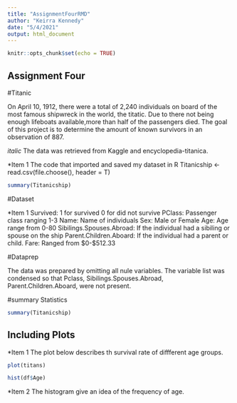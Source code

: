 ---
title: "AssignmentFourRMD"
author: "Keirra Kennedy"
date: "5/4/2021"
output: html_document
---

```{r setup, include=FALSE}
knitr::opts_chunk$set(echo = TRUE)
```

## Assignment Four
#Titanic 

On April 10, 1912, there were a total of 2,240 individuals on board of the most famous shipwreck in the world, the titatic.  Due to there not being enough lifeboats available,more than half of the passengers died. The goal of this project is to determine the amount of known survivors in an observation of 887.

*italic* The data was retrieved from Kaggle and encyclopedia-titanica. 

*Item 1 
 The code that imported and saved my dataset in R
 Titanicship <- read.csv(file.choose(), header = T)
 
```{r titanicship}
summary(Titanicship)
```
 
#Dataset

*Item 1 
Survived: 1 for survived 0 for did not survive
PClass: Passenger class ranging 1-3
Name: Name of individuals
Sex: Male or Female
Age: Age range from 0-80
Sibilings.Spouses.Abroad: If the individual had a sibiling or spouse on the ship
Parent.Children.Aboard: If the individual had a parent or child.
Fare: Ranged from $0-$512.33

#Dataprep

The data was prepared by omitting all nule variables. The variable list was condensed so that Pclass, Sibilings.Spouses.Abroad, Parent.Children.Aboard, were not present. 

#summary Statistics



```{r titanicship}
summary(Titanicship)
```

## Including Plots
*Item 1
The plot below describes th survival rate of diffferent age groups.


```{r df, echo=FALSE}
plot(titans)
```

```{r df, echo=FALSE}
hist(df$Age)
```

*Item 2
The histogram give an idea of the frequency of age. 



